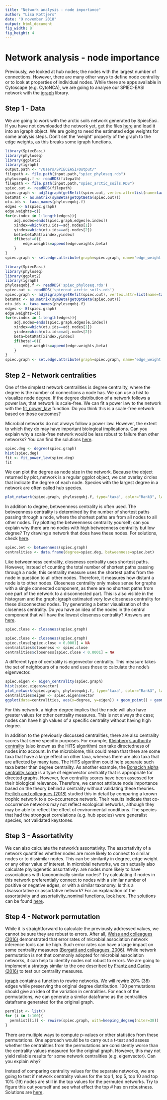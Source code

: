 ```yaml
---
title: "Network analysis - node importance"
author: "Lisa Rottjers"
date: "9 november 2018"
output: html_document
fig_width: 8
fig_height: 4
---
```


# Network analysis - node importance

Previously, we looked at hub nodes; the nodes with the largest number of connections. However, there are many other ways to define node centrality or to look at properties of individual nodes. While there are apps available in Cytoscape (e.g. CytoNCA), we are going to analyse our SPIEC-EASI network with the [igraph](http://igraph.org/) library.

## Step 1 - Data

We are going to work with the arctic soils network generated by SpiecEasi. If you have not downloaded the network yet, get the files [here](https://github.com/ramellose/networktutorials/Workshop network analysis 2019) and load it into an igraph object. We are going to need the estimated edge weights for some analysis steps. Don't set the 'weight' property of the graph to the edge weights, as this breaks some igraph functions. 

```r
library(SpiecEasi)
library(phyloseq)
library(ggplot2)
library(igraph)
output.path <- "/Users/SPIECEASI/Output/"
filepath <- file.path(input.path,"spiec_phyloseq.rds")
phyloseqobj.f <- readRDS(filepath)
filepath <- file.path(input.path,"spiec_arctic_soils.RDS")
spiec.out <- readRDS(filepath)
spiec.graph <- adj2igraph(getRefit(spiec.out, vertex.attr=list(name=taxa_names(phyloseqobj.f))))
betaMat <- as.matrix(symBeta(getOptBeta(spiec.out)))
otu.ids <- taxa_names(phyloseqobj.f)
edges <- E(spiec.graph)
edge.weights=c()
for(e.index in 1:length(edges)){
	adj.nodes=ends(spiec.graph,edges[e.index])
	xindex=which(otu.ids==adj.nodes[1])
	yindex=which(otu.ids==adj.nodes[2])
	beta=betaMat[xindex,yindex]
	if(beta!=0){
		edge.weights=append(edge.weights,beta)
	}
}
spiec.graph <- set.edge.attribute(graph=spiec.graph, name='edge_weight', value=edge.weights)

```
```r
library(SpiecEasi)
library(phyloseq)
library(ggplot2)
library(igraph)
phyloseqobj.f <- readRDS('spiec_phyloseq.rds')
spiec.out <- readRDS('spiecout_arctic_soils.rds')
spiec.graph <- adj2igraph(getRefit(spiec.out), vertex.attr=list(name=taxa_names(phyloseqobj.f)))
betaMat <- as.matrix(symBeta(getOptBeta(spiec.out)))
otu.ids <- taxa_names(phyloseqobj.f)
edges <- E(spiec.graph)
edge.weights=c()
for(e.index in 1:length(edges)){
	adj.nodes=ends(spiec.graph,edges[e.index])
	xindex=which(otu.ids==adj.nodes[1])
	yindex=which(otu.ids==adj.nodes[2])
	beta=betaMat[xindex,yindex]
	if(beta!=0){
		edge.weights=append(edge.weights,beta)
	}
}
spiec.graph <- set.edge.attribute(graph=spiec.graph, name='edge_weight', value=edge.weights)

```

## Step 2 - Network centralities

One of the simplest network centralities is degree centrality, where the degree is the number of connections a node has. We can use a hist to visualize node degree. If the degree distribution of a network follows a power law, that network is scale-free. We can fit a power law to the network with the [fit_power_law](https://www.rdocumentation.org/packages/igraph/versions/1.2.2/topics/fit_power_law) function. Do you think this is a scale-free network based on those outcomes? 

Microbial networks do not always follow a power law. However, the extent to which they do may have important biological implications. Can you explain why a scale-free network would be less robust to failure than other networks? You can find the solutions [here](https://ramellose.github.io/networktutorials/workshop_MDA_answers.html#powerlaw).

```r
spiec.deg <- degree(spiec.graph)
hist(spiec.deg)
fit <- fit_power_law(spiec.deg)
fit
```

We can plot the degree as node size in the network. Because the object returned by plot_network is a regular ggplot object, we can overlay circles that indicate the degree of each node. Species with the largest degree in a network are often called hub species.

```r
plot_network(spiec.graph, phyloseqobj.f, type='taxa', color="Rank3", label=NULL) + geom_point(aes(size=spiec.deg), colour='deepskyblue4', shape=1)
```

In addition to degree, betweenness centrality is often used. The betweenness centrality is determined by the number of shortest paths passing through a node, where the shortest paths are from all nodes to all other nodes.  Try plotting the betweenness centrality yourself; can you explain why there are no nodes with high betweenness centrality but low degree? Try drawing a network that does have these nodes. For solutions, check [here](https://ramellose.github.io/networktutorials/workshop_MDA_answers.html#betweenness).

```r
spiec.bet <- betweenness(spiec.graph)
centralities <- data.frame(degree=spiec.deg, betweenness=spiec.bet)
```

Like betweenness centrality, closeness centrality uses shortest paths. However, instead of counting the total number of shortest paths passing through a node, this centrality measure uses the shortest paths from the node in question to all other nodes. Therefore, it measures how distant a node is to other nodes. Closeness centrality only makes sense for graphs with a single connected component, as there are no shortest paths from one part of the network to a disconnected part. This is also visible in the histogram and the graph: igraph estimated very low closeness centrality for these disconnected nodes. Try generating a better visualization of the closeness centrality. Do you have an idea of the nodes in the central component that will have the lowest closeness centrality? Answers are [here](https://ramellose.github.io/networktutorials/workshop_MDA_answers.html#closeness).

```r
spiec.close <- closeness(spiec.graph)
```

```r
spiec.close <- closeness(spiec.graph)
spiec.close[spiec.close < 0.0001] = NA
centralities$closeness <- spiec.close
centralities$closeness[spiec.close < 0.0001] = NA
```
A different type of centrality is eigenvector centrality. This measure takes the set of neighbours of a node and uses those to calculate the node's eigenvector. 

```r
spiec.eigen <- eigen_centrality(spiec.graph)
hist(spiec.eigen$vector)
plot_network(spiec.graph, phyloseqobj.f, type='taxa', color="Rank3", label=NULL) + geom_point(aes(size=spiec.eigen$vector), colour='deepskyblue4', shape=1)
centralities$eigen <- spiec.eigen$vector
ggplot(data=centralities, aes(x=degree, y=eigen)) + geom_point() + geom_smooth(method='auto')
```

For this network, a higher degree implies that the node will also have greater values for other centrality measures. This is not always the case; nodes can have high values of a specific centrality without having high degree. 

In addition to the previously discussed centralities, there are also centrality scores that serve specific purposes. For example, [Kleinberg's authority centrality](https://igraph.org/r/doc/authority_score.html) (also known as the HITS algorithm) can take directedness of nodes into account. In the microbiome, this could mean that there are some taxa that have a large effect on other taxa, whereas there are also taxa that are affected by many taxa. The HITS algorithm could help separate such taxa better than degree centrality. As another example, the [Bonacich alpha centrality score](https://igraph.org/r/doc/alpha_centrality.html) is a type of eigenvector centrality that is appropriate for directed graphs. 
However, few centrality scores have been assessed for their biological relevance. Therefore, we cannot attribute node importance based on the theory behind a centrality without validating these theories. [Freilich and colleagues (2018)](https://esajournals.onlinelibrary.wiley.com/doi/full/10.1002/ecy.2142) studied this in detail by comparing a known trophic network to a co-occurrence network. Their results indicate that co-occurrence networks may not reflect ecological networks, although they may be able to reflect the effect of environmental conditions. The species that had the strongest correlations (e.g. hub species) were generalist species, not validated keystones.

## Step 3 - Assortativity 

We can also calculate the network's assortativity. The assortativity of a network quantifies whether nodes are more likely to connect to similar nodes or to dissimilar nodes. This can be similarity in degree, edge weight or any other value of interest. In microbial networks, we can actually also calculate phylogenetic assortativity: are nodes more likely to have associations with taxonomically similar nodes? Try calculating if nodes in this network preferentially connect to nodes with a similar number of positive or negative edges, or with a similar taxonomy. Is this a disassortative or assortative network? For an explanation of the assortativity and assortativity_nominal functions, [look here](https://igraph.org/r/doc/assortativity.html). The solutions can be found [here](https://ramellose.github.io/networktutorials/workshop_MDA_answers.html#assortativity).

## Step 4 - Network permutation

While it is straightforward to calculate the previously addressed values, we cannot be sure they are robust to errors. After all, [Weiss and colleagues (2016)](https://www.nature.com/articles/ismej2015235) demonstrated that error rates of microbial association network inference tools can be high. Such error rates can have a large impact on some centrality measures [(Borgatti and colleagues, 2006)](https://www.sciencedirect.com/science/article/pii/S0378873305000353). While network permutation is not that commonly adopted for microbial association networks, it can help to identify nodes not robust to errors. We are going to implement a strategy similar to the one described by [Frantz and Carley (2016)](https://link.springer.com/article/10.1007/s10588-016-9229-x) to test our centrality measures. 

[igraph](https://igraph.org/r/doc/rewire.html) contains a function to rewire networks. We will rewire 20% (38) edges while preserving the original degree distribution. 100 permutations should give an idea of the variation in centralities. For each of the permutations, we can generate a similar dataframe as the centralities dataframe generated for the original graph. 

```r
permlist <- list()
for (i in 1:100){
  permlist[[i]] <- rewire(spiec.graph, with=keeping_degseq(niter=38))
}
```

There are multiple ways to compute p-values or other statistics from these permutations. One approach would be to carry out a t-test and assess whether the centralities from the permutations are consistently worse than the centrality values measured for the original graph. However, this may not yield reliable results for some network centralities (e.g. eigenvector). Can you explain why? 

Instead of comparing centrality values for the separate networks, we are going to test if network centrality values for the top 1, top 5, top 10 and top 10% (19) nodes are still in the top values for the permuted networks. Try to figure this out yourself and see what effect the top # has on robustness. Solutions are [here](https://ramellose.github.io/networktutorials/workshop_MDA_answers.html#permutations).
